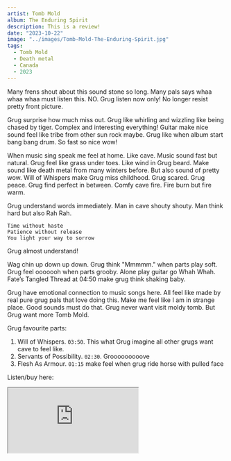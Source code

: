 ```yaml
---
artist: Tomb Mold
album: The Enduring Spirit
description: This is a review!
date: "2023-10-22"
image: "../images/Tomb-Mold-The-Enduring-Spirit.jpg"
tags:
  - Tomb Mold
  - Death metal
  - Canada
  - 2023
---
```


Many frens shout about this sound stone so long. Many pals says whaa whaa whaa must listen this. NO. Grug listen now only! No longer resist pretty front picture.

Grug surprise how much miss out. Grug like whirling and wizzling like being chased by tiger. Complex and interesting everything! Guitar make nice sound feel like tribe from other sun rock maybe. Grug like when album start bang bang drum. So fast so nice wow!

When music sing speak me feel at home. Like cave. Music sound fast but natural. Grug feel like grass under toes. Like wind in Grug beard. Make sound like death metal from many winters before. But also sound of pretty wow. Will of Whispers make Grug miss childhood. Grug scared. Grug peace. Grug find perfect in between. Comfy cave fire. Fire burn but fire warm.

Grug understand words immediately. Man in cave shouty shouty. Man think hard but also Rah Rah.

```
Time without haste
Patience without release
You light your way to sorrow
```

Grug almost understand!

Wag chin up down up down. Grug think "Mmmmm." when parts play soft. Grug feel ooooooh when parts grooby. Alone play guitar go Whah Whah. Fate’s Tangled Thread at 04:50 make grug think shaking baby.

Grug have emotional connection to music songs here. All feel like made by real pure grug pals that love doing this. Make me feel like I am in strange place. Good sounds must do that. Grug never want visit moldy tomb. But Grug want more Tomb Mold.

Grug favourite parts:

1. Will of Whispers. `03:50`. This what Grug imagine all other grugs want cave to feel like. 
2. Servants of Possibility. `02:30`. Grooooooooove
3. Flesh As Armour. `01:15` make feel when grug ride horse with pulled face

Listen/buy here:

<iframe
  style={{ border: "0", width: "350px", height: "687px" }}
  src="https://bandcamp.com/EmbeddedPlayer/album=2448143742/size=large/bgcol=333333/linkcol=ffffff/transparent=true/"
  seamless>
  <a href="https://listen.20buckspin.com/album/the-enduring-spirit">
    The Enduring Spirit by Tomb Mold
  </a>
</iframe>

